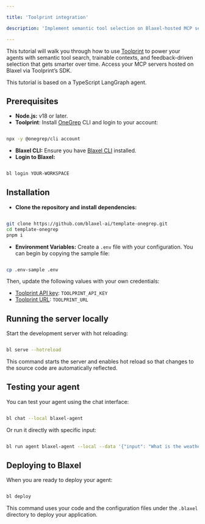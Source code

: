 ```yaml
---

title: 'Toolprint integration'

description: 'Implement semantic tool selection on Blaxel-hosted MCP servers using Toolprint.'

---
```


This tutorial will walk you through how to use [Toolprint](https://toolprint.ai/) to power your agents with semantic tool search, trainable contexts, and feedback-driven selection that gets smarter over time. Access your MCP servers hosted on Blaxel via Toolprint’s SDK. 

<Tip>This tutorial is based on a TypeScript LangGraph agent.</Tip>

## **Prerequisites**

- **Node.js:** v18 or later.
- **Toolprint**: Install [OneGrep](https://github.com/OneGrep/typescript-sdk) CLI and login to your account:

```bash

npx -y @onegrep/cli account

```

- **Blaxel CLI:** Ensure you have [Blaxel CLI](../../cli-reference/introduction) installed.
- **Login to Blaxel:**

```bash

bl login YOUR-WORKSPACE

```

## **Installation**

- **Clone the repository and install dependencies:**

```bash

git clone https://github.com/blaxel-ai/template-onegrep.git
cd template-onegrep
pnpm i

```

- **Environment Variables:** Create a `.env` file with your configuration. You can begin by copying the sample file:

```bash

cp .env-sample .env

```

Then, update the following values with your own credentials:

- [Toolprint API key](https://toolprint.ai): `TOOLPRINT_API_KEY`
- [Toolprint URL](https://onegrep.dev): `TOOLPRINT_URL`

## **Running the server locally**

Start the development server with hot reloading:

```bash

bl serve --hotreload

```

<Tip>This command starts the server and enables hot reload so that changes to the source code are automatically reflected.</Tip>

## **Testing your agent**

You can test your agent using the chat interface:

```bash

bl chat --local blaxel-agent

```

Or run it directly with specific input:

```bash

bl run agent blaxel-agent --local --data '{"input": "What is the weather in Paris?"}'

```

## **Deploying to Blaxel**

When you are ready to deploy your agent:

```bash

bl deploy

```

<Tip>This command uses your code and the configuration files under the `.blaxel` directory to deploy your application.</Tip>